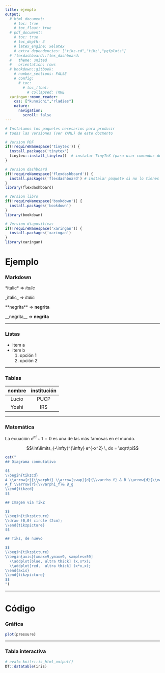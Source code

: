 ```yaml
---
title: ejemplo
output: 
  # html_document:
    # toc: true
    # toc_float: true
  # pdf_document:
    # toc: true
    # toc_depth: 3
    # latex_engine: xelatex
    # extra_dependencies: ["tikz-cd","tikz","pgfplots"]
  # flexdashboard::flex_dashboard:
  #   theme: united
  #   orientation: rows
  # bookdown::gitbook:
    # number_sections: FALSE
    # config:
      # toc:
        # toc_float:
          # collapsed: TRUE
  xaringan::moon_reader:
    css: ["kunoichi","rladies"]
    nature:
      navigation:
        scroll: false
---
```


```r
# Instalamos los paquetes necesarios para producir
# todas las versiones (ver YAML) de este docmento

# Version PDF
if(!requireNamespace('tinytex')) {
  install.packages('tinytex')
  tinytex::install_tinytex()  # instalar TinyTeX (para usar comandos de LaTeX)
}

# Version dashboard
if(!requireNamespace('flexdashboard')) {
  install.packages('flexdashboard') # instalar paquete si no lo tienes instalado
}
library(flexdashboard)

# Version libro
if(!requireNamespace('bookdown')) {
  install.packages('bookdown') 
}
library(bookdown)

# Version diapositivas
if(!requireNamespace('xaringan')) {
  install.packages('xaringan') 
}
library(xaringan)
```

# Ejemplo

### Markdown

\*italic\* $\Rightarrow$ *italic*

\_italic\_ $\Rightarrow$ _italic_

\*\*negrita\*\* $\Rightarrow$ **negrita**

\_\_negrita\_\_ $\Rightarrow$ __negrita__

---

### Listas

- item a
- item b
  1. opción 1
  1. opción 2
  
---

### Tablas

nombre | institución
:---: | :---:
Lucio | PUCP
Yoshi | IRS

---

### Matemática

La ecuación $e^{\pi i} +1 =0$ es una de las más famosas en el mundo.

$$\int\limits_{-\infty}^{\infty} e^{-x^2} \, dx = \sqrt\pi$$

```r
cat("
## Diagrama conmutativo

$$
\\begin{tikzcd}
A \\arrow{r}{\\varphi} \\arrow[swap]{d}{\\varrho_f} & B \\arrow{d}{\\varrho_g} \\\\%
A_f \\arrow{r}{\\varphi_f}& B_g
\\end{tikzcd}
$$

## Imagen via TikZ

$$
\\begin{tikzpicture}
\\draw (0,0) circle (2cm);
\\end{tikzpicture}
$$

## Tikz, de nuevo

$$
\\begin{tikzpicture}
\\begin{axis}[xmax=9,ymax=9, samples=50]
  \\addplot[blue, ultra thick] (x,x*x);
  \\addplot[red,  ultra thick] (x*x,x);
\\end{axis}
\\end{tikzpicture}
$$
")
```

---

# Código

### Gráfica

```r
plot(pressure)
```

---

### Tabla interactiva

```r
# eval= knitr::is_html_output()
DT::datatable(iris)
```